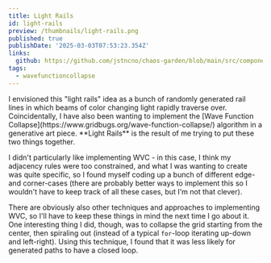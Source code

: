 ```yaml
---
title: Light Rails
id: light-rails
preview: /thumbnails/light-rails.png
published: true
publishDate: '2025-03-03T07:53:23.354Z'
links:
  github: https://github.com/jstncno/chaos-garden/blob/main/src/components/generative-art/light-rails/LightRails.astro
tags:
  - wavefunctioncollapse
---
```


<ArtCard>
  <LightRails showGrid />
</ArtCard>

<Controls />

<BlogCard date={frontmatter.publishDate} links={frontmatter.links}>
I envisioned this "light rails" idea as a bunch of randomly generated rail lines
in which beams of color changing light rapidly traverse over. Coincidentally,
I have also been wanting to implement the
[Wave Function Collapse](https://www.gridbugs.org/wave-function-collapse/)
algorithm in a generative art piece. **Light Rails** is the result of me trying
to put these two things together.

I didn't particularly like implementing WVC - in this case, I think my adjacency
rules were too constrained, and what I was wanting to create was quite specific,
so I found myself coding up a bunch of different edge- and corner-cases (there
are probably better ways to implement this so I wouldn't have to keep track of
all these cases, but I'm not that clever).

There are obviously also other techniques and approaches to implementing WVC,
so I'll have to keep these things in mind the next time I go about it. One
interesting thing I did, though, was to collapse the grid starting from the
center, then spiraling out (instead of a typical `for`-loop iterating up-down
and left-right). Using this technique, I found that it was less likely for
generated paths to have a closed loop.
</BlogCard>
